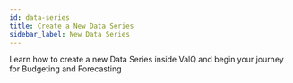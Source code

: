 ```yaml
---
id: data-series
title: Create a New Data Series
sidebar_label: New Data Series
---
```


Learn how to create a new Data Series inside ValQ and begin your journey for Budgeting and Forecasting

<Vimeo
    video="https://player.vimeo.com/video/444616582"
    responsive={true}
/>



